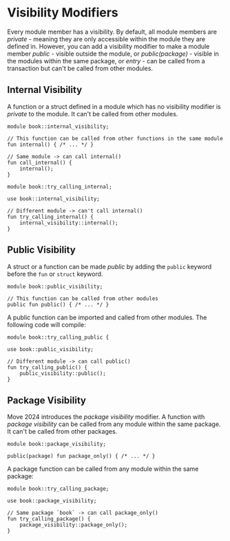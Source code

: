 # Visibility Modifiers

Every module member has a visibility. By default, all module members are _private_ - meaning they
are only accessible within the module they are defined in. However, you can add a visibility
modifier to make a module member _public_ - visible outside the module, or _public(package)_ -
visible in the modules within the same package, or _entry_ - can be called from a transaction but
can't be called from other modules.

## Internal Visibility

A function or a struct defined in a module which has no visibility modifier is _private_ to the
module. It can't be called from other modules.

```move
module book::internal_visibility;

// This function can be called from other functions in the same module
fun internal() { /* ... */ }

// Same module -> can call internal()
fun call_internal() {
    internal();
}
```

```move
module book::try_calling_internal;

use book::internal_visibility;

// Different module -> can't call internal()
fun try_calling_internal() {
    internal_visibility::internal();
}
```

## Public Visibility

A struct or a function can be made _public_ by adding the `public` keyword before the `fun` or
`struct` keyword.

```move
module book::public_visibility;

// This function can be called from other modules
public fun public() { /* ... */ }
```

A public function can be imported and called from other modules. The following code will compile:

```move
module book::try_calling_public {

use book::public_visibility;

// Different module -> can call public()
fun try_calling_public() {
    public_visibility::public();
}
```

## Package Visibility

Move 2024 introduces the _package visibility_ modifier. A function with _package visibility_ can be
called from any module within the same package. It can't be called from other packages.

```move
module book::package_visibility;

public(package) fun package_only() { /* ... */ }
```

A package function can be called from any module within the same package:

```move
module book::try_calling_package;

use book::package_visibility;

// Same package `book` -> can call package_only()
fun try_calling_package() {
    package_visibility::package_only();
}
```